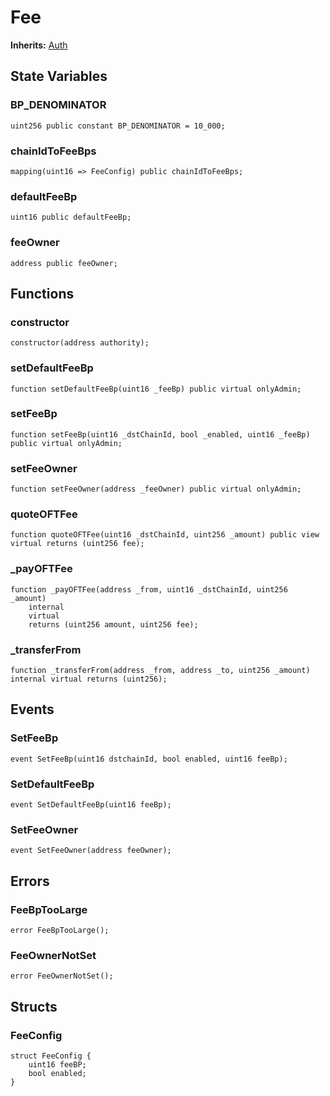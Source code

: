 # Fee



**Inherits:**
[Auth](/src/libraries/Auth.sol/contract.Auth.md)

## State Variables

### BP_DENOMINATOR

```solidity
uint256 public constant BP_DENOMINATOR = 10_000;
```

### chainIdToFeeBps

```solidity
mapping(uint16 => FeeConfig) public chainIdToFeeBps;
```

### defaultFeeBp

```solidity
uint16 public defaultFeeBp;
```

### feeOwner

```solidity
address public feeOwner;
```

## Functions

### constructor

```solidity
constructor(address authority);
```

### setDefaultFeeBp

```solidity
function setDefaultFeeBp(uint16 _feeBp) public virtual onlyAdmin;
```

### setFeeBp

```solidity
function setFeeBp(uint16 _dstChainId, bool _enabled, uint16 _feeBp) public virtual onlyAdmin;
```

### setFeeOwner

```solidity
function setFeeOwner(address _feeOwner) public virtual onlyAdmin;
```

### quoteOFTFee

```solidity
function quoteOFTFee(uint16 _dstChainId, uint256 _amount) public view virtual returns (uint256 fee);
```

### \_payOFTFee

```solidity
function _payOFTFee(address _from, uint16 _dstChainId, uint256 _amount)
    internal
    virtual
    returns (uint256 amount, uint256 fee);
```

### \_transferFrom

```solidity
function _transferFrom(address _from, address _to, uint256 _amount) internal virtual returns (uint256);
```

## Events

### SetFeeBp

```solidity
event SetFeeBp(uint16 dstchainId, bool enabled, uint16 feeBp);
```

### SetDefaultFeeBp

```solidity
event SetDefaultFeeBp(uint16 feeBp);
```

### SetFeeOwner

```solidity
event SetFeeOwner(address feeOwner);
```

## Errors

### FeeBpTooLarge

```solidity
error FeeBpTooLarge();
```

### FeeOwnerNotSet

```solidity
error FeeOwnerNotSet();
```

## Structs

### FeeConfig

```solidity
struct FeeConfig {
    uint16 feeBP;
    bool enabled;
}
```

